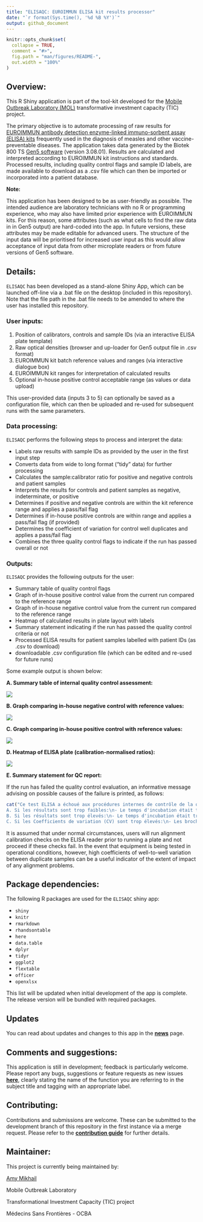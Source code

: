 ```yaml
---
title: "ELISAQC: EUROIMMUN ELISA kit results processor"
date: "`r format(Sys.time(), '%d %B %Y')`"
output: github_document
---
```


<!-- README.md is generated from README.Rmd. Please edit that file -->

```r
knitr::opts_chunk$set(
  collapse = TRUE,
  comment = "#>",
  fig.path = "man/figures/README-",
  out.width = "100%"
)
```



## Overview:

This R Shiny application is part of the tool-kit developed for the [Mobile Outbreak Laboratory (MOL)](https://msf-transformation.org/wp-content/uploads/2019/07/Mobile-Lab-Project-Summary-2019.06.13.pdf) transformative investment capacity (TIC) project. 

The primary objective is to automate processing of raw results for [EUROIMMUN antibody detection enzyme-linked immuno-sorbent assay (ELISA) kits](https://www.euroimmun.com/products/infection-diagnostics/id/vaccine-preventable-diseases/) frequently used in the diagnosis of measles and other vaccine-preventable diseases.  The application takes data generated by the Biotek 800 TS [Gen5 software](https://www.biotek.com/products/software-robotics-software/gen5-microplate-reader-and-imager-software/) (version 3.08.01).  Results are calculated and interpreted according to EUROIMMUN kit instructions and standards.  Processed results, including quality control flags and sample ID labels, are made available to download as a .csv file which can then be imported or incorporated into a patient database.  

**Note:**

This application has been designed to be as user-friendly as possible.  The intended audience are laboratory technicians with no R or programming experience, who may also have limited prior experience with EUROIMMUN kits.  For this reason, some attributes (such as what cells to find the raw data in in Gen5 output) are hard-coded into the app. In future versions, these attributes may be made editable for advanced users.  The structure of the input data will be prioritised for increased user input as this would allow acceptance of input data from other microplate readers or from future versions of Gen5 software.     


## Details:

`ELISAQC` has been developed as a stand-alone Shiny App, which can be launched off-line via a .bat file on the desktop (included in this repository).  Note that the file path in the .bat file needs to be amended to where the user has installed this repository.


### User inputs:

1. Position of calibrators, controls and sample IDs (via an interactive ELISA plate template)
2. Raw optical densities (browser and up-loader for Gen5 output file in .csv format)
3. EUROIMMUN kit batch reference values and ranges (via interactive dialogue box)
4. EUROIMMUN kit ranges for interpretation of calculated results
5. Optional in-house positive control acceptable range (as values or data upload)

This user-provided data (inputs 3 to 5) can optionally be saved as a configuration file, which can then be uploaded and re-used for subsequent runs with the same parameters.


### Data processing:

`ELISAQC` performs the following steps to process and interpret the data:

 - Labels raw results with sample IDs as provided by the user in the first input step
 - Converts data from wide to long format ("tidy" data) for further processing
 - Calculates the sample:calibrator ratio for positive and negative controls and patient samples
 - Interprets the results for controls and patient samples as negative, indeterminate, or positive
 - Determines if positive and negative controls are within the kit reference range and applies a pass/fail flag
 - Determines if in-house positive controls are within range and applies a pass/fail flag (if provided) 
 - Determines the coefficient of variation for control well duplicates and applies a pass/fail flag
 - Combines the three quality control flags to indicate if the run has passed overall or not


### Outputs:

`ELISAQC` provides the following outputs for the user:

 - Summary table of quality control flags
 - Graph of in-house positive control value from the current run compared to the reference range
 - Graph of in-house negative control value from the current run compared to the reference range
 - Heatmap of calculated results in plate layout with labels
 - Summary statement indicating if the run has passed the quality control criteria or not
 - Processed ELISA results for patient samples labelled with patient IDs (as .csv to download)
 - downloadable .csv configuration file (which can be edited and re-used for future runs)

Some example output is shown below:

**A. Summary table of internal quality control assessment:**

 ![](Examples/QCtable_example.png?raw=true)

**B. Graph comparing in-house negative control with reference values:**

![](Examples/IPB negative control refs - graph.png?raw=true)
 
**C. Graph comparing in-house positive control with reference values:**

![](Examples/IPB positive control refs - graph.png?raw=true)

**D. Heatmap of ELISA plate (calibration-normalised ratios):**

![](Examples/Plate heatmap.png?raw=true)
 
**E. Summary statement for QC report:**

If the run has failed the quality control evaluation, an informative message advising on possible causes of the failure is printed, as follows:

```r

cat("Ce test ELISA a échoué aux procédures internes de contrôle de la qualité.\nEnvisagez de refaire le test de la plaque.\nLes problèmes suivants doivent être vérifiés et résolus lors du dépannage:\n
A. Si les résultats sont trop faibles:\n- Le temps d'incubation était trop court\n- La température d'incubation était trop basse\n- Le tampon de lavage n'a pas été complètement retiré des puits\n- Il y a eu une rupture de la chaîne du froid pendant le stockage des réactifs\n
B. Si les résultats sont trop élevés:\n- Le temps d'incubation était trop long\n- La température d'incubation (ambiante) était trop élevée\n- Le lavage des assiettes était insuffisant (temps trop court ou pas assez de tampon de lavage utilisé)\n- Une contamination croisée s'est produite (si les valeurs du contrôle négatif sont trop élevées)\n 
C. Si les Coefficients de variation (CV) sont trop élevés:\n- Les broches du lecteur ELISA peuvent etre mal alignées\n- Les composants optiques du lecteur ELISA peuvent être contaminés par de la poussière")

```



It is assumed that under normal circumstances, users will run alignment calibration checks on the ELISA reader prior to running a plate and not proceed if these checks fail.  In the event that equipment is being tested in operational conditions, however, high coefficients of well-to-well variation between duplicate samples can be a useful indicator of the extent of impact of any alignment problems. 


## Package dependencies:

The following R packages are used for the `ELISAQC` shiny app:

 - `shiny`
 - `knitr`
 - `rmarkdown`
 - `rhandsontable`
 - `here`
 - `data.table`
 - `dplyr`
 - `tidyr`
 - `ggplot2`
 - `flextable`
 - `officer`
 - `openxlsx`

This list will be updated when initial development of the app is complete.  The release version will be bundled with required packages.




## Updates

You can read about updates and changes to this app in the **[news](https://github.com/msf-ocba/MOL/blob/master/CHANGELOG.md)** page.  


## Comments and suggestions:

This application is still in development; feedback is particularly welcome.  Please report any bugs, suggestions or feature requests as new issues **[here](https://github.com/msf-ocba/MOL/issues)**, clearly stating the name of the function you are referring to in the subject title and tagging with an appropriate label. 


## Contributing:

Contributions and submissions are welcome.  These can be submitted to the development branch of this repository in the first instance via a merge request.  Please refer to the **[contribution guide](https://github.com/msf-ocba/MOL/blob/master/CONTRIBUTING.md)** for further details.


## Maintainer:

This project is currently being maintained by:

[Amy Mikhail](<mailto:Amy.Mikhail@barcelona.msf.org>)

Mobile Outbreak Laboratory

Transformational Investment Capacity (TIC) project

Médecins Sans Frontières - OCBA

